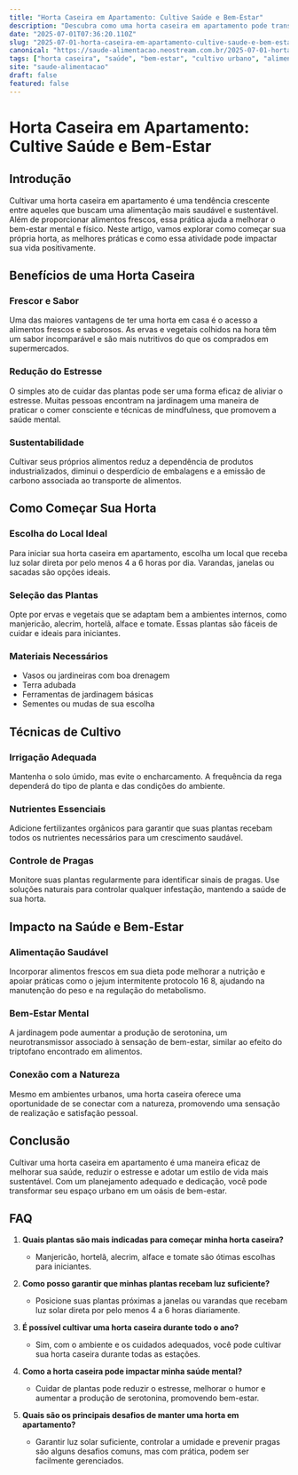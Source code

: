 ```yaml
---
title: "Horta Caseira em Apartamento: Cultive Saúde e Bem-Estar"
description: "Descubra como uma horta caseira em apartamento pode transformar sua saúde e estilo de vida. Técnicas práticas e dicas essenciais."
date: "2025-07-01T07:36:20.110Z"
slug: "2025-07-01-horta-caseira-em-apartamento-cultive-saude-e-bem-estar"
canonical: "https://saude-alimentacao.neostream.com.br/2025-07-01-horta-caseira-em-apartamento-cultive-saude-e-bem-estar"
tags: ["horta caseira", "saúde", "bem-estar", "cultivo urbano", "alimentação consciente"]
site: "saude-alimentacao"
draft: false
featured: false
---
```


# Horta Caseira em Apartamento: Cultive Saúde e Bem-Estar

## Introdução
Cultivar uma horta caseira em apartamento é uma tendência crescente entre aqueles que buscam uma alimentação mais saudável e sustentável. Além de proporcionar alimentos frescos, essa prática ajuda a melhorar o bem-estar mental e físico. Neste artigo, vamos explorar como começar sua própria horta, as melhores práticas e como essa atividade pode impactar sua vida positivamente.

## Benefícios de uma Horta Caseira

### Frescor e Sabor
Uma das maiores vantagens de ter uma horta em casa é o acesso a alimentos frescos e saborosos. As ervas e vegetais colhidos na hora têm um sabor incomparável e são mais nutritivos do que os comprados em supermercados.

### Redução do Estresse
O simples ato de cuidar das plantas pode ser uma forma eficaz de aliviar o estresse. Muitas pessoas encontram na jardinagem uma maneira de praticar o comer consciente e técnicas de mindfulness, que promovem a saúde mental.

### Sustentabilidade
Cultivar seus próprios alimentos reduz a dependência de produtos industrializados, diminui o desperdício de embalagens e a emissão de carbono associada ao transporte de alimentos.

## Como Começar Sua Horta

### Escolha do Local Ideal
Para iniciar sua horta caseira em apartamento, escolha um local que receba luz solar direta por pelo menos 4 a 6 horas por dia. Varandas, janelas ou sacadas são opções ideais.

### Seleção das Plantas
Opte por ervas e vegetais que se adaptam bem a ambientes internos, como manjericão, alecrim, hortelã, alface e tomate. Essas plantas são fáceis de cuidar e ideais para iniciantes.

### Materiais Necessários
- Vasos ou jardineiras com boa drenagem
- Terra adubada
- Ferramentas de jardinagem básicas
- Sementes ou mudas de sua escolha

## Técnicas de Cultivo

### Irrigação Adequada
Mantenha o solo úmido, mas evite o encharcamento. A frequência da rega dependerá do tipo de planta e das condições do ambiente.

### Nutrientes Essenciais
Adicione fertilizantes orgânicos para garantir que suas plantas recebam todos os nutrientes necessários para um crescimento saudável.

### Controle de Pragas
Monitore suas plantas regularmente para identificar sinais de pragas. Use soluções naturais para controlar qualquer infestação, mantendo a saúde de sua horta.

## Impacto na Saúde e Bem-Estar

### Alimentação Saudável
Incorporar alimentos frescos em sua dieta pode melhorar a nutrição e apoiar práticas como o jejum intermitente protocolo 16 8, ajudando na manutenção do peso e na regulação do metabolismo.

### Bem-Estar Mental
A jardinagem pode aumentar a produção de serotonina, um neurotransmissor associado à sensação de bem-estar, similar ao efeito do triptofano encontrado em alimentos.

### Conexão com a Natureza
Mesmo em ambientes urbanos, uma horta caseira oferece uma oportunidade de se conectar com a natureza, promovendo uma sensação de realização e satisfação pessoal.

## Conclusão
Cultivar uma horta caseira em apartamento é uma maneira eficaz de melhorar sua saúde, reduzir o estresse e adotar um estilo de vida mais sustentável. Com um planejamento adequado e dedicação, você pode transformar seu espaço urbano em um oásis de bem-estar.

## FAQ

1. **Quais plantas são mais indicadas para começar minha horta caseira?**
   - Manjericão, hortelã, alecrim, alface e tomate são ótimas escolhas para iniciantes.

2. **Como posso garantir que minhas plantas recebam luz suficiente?**
   - Posicione suas plantas próximas a janelas ou varandas que recebam luz solar direta por pelo menos 4 a 6 horas diariamente.

3. **É possível cultivar uma horta caseira durante todo o ano?**
   - Sim, com o ambiente e os cuidados adequados, você pode cultivar sua horta caseira durante todas as estações.

4. **Como a horta caseira pode impactar minha saúde mental?**
   - Cuidar de plantas pode reduzir o estresse, melhorar o humor e aumentar a produção de serotonina, promovendo bem-estar.

5. **Quais são os principais desafios de manter uma horta em apartamento?**
   - Garantir luz solar suficiente, controlar a umidade e prevenir pragas são alguns desafios comuns, mas com prática, podem ser facilmente gerenciados.